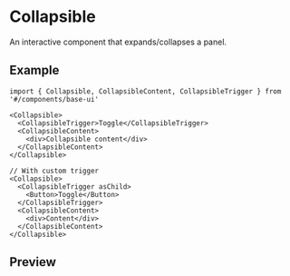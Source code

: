 
<Meta of={Stories} />

# Collapsible

An interactive component that expands/collapses a panel.

## Example

```tsx
import { Collapsible, CollapsibleContent, CollapsibleTrigger } from '#/components/base-ui'

<Collapsible>
  <CollapsibleTrigger>Toggle</CollapsibleTrigger>
  <CollapsibleContent>
    <div>Collapsible content</div>
  </CollapsibleContent>
</Collapsible>

// With custom trigger
<Collapsible>
  <CollapsibleTrigger asChild>
    <Button>Toggle</Button>
  </CollapsibleTrigger>
  <CollapsibleContent>
    <div>Content</div>
  </CollapsibleContent>
</Collapsible>
```

## Preview

<Primary />
